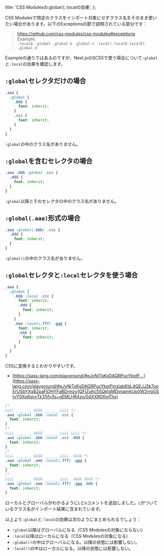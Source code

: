  title: 'CSS Modulesの:globalと:localの効果',
};


CSS Modulesで特定のクラスをインポート対象にせずクラス名をそのまま使いたい場合があります。以下のExceptionsの節で説明されている部分です：

> https://github.com/css-modules/css-modules#exceptions<br/>
> Example:<br/>`.localA :global .global-b .global-c :local(.localD.localE) .global-d`

Exampleの通りではあるのですが、Next.jsのSCSSで使う場合について`:global`と`:local`の効果を確認します。

## `:global`セレクタだけの場合

```scss sample1.module.scss
.aaa {
  :global {
    .bbb {
      font: inherit;
    }
    .ccc {
      font: inherit;
    }
  }
}
```


<ValueFigure
  id="sample1"
  style={sample1}
  caption="sample1.module.scssのインポート結果"
/>

`:global`の中のクラス名がありません。

## `:global`を含むセレクタの場合

```scss sample2.module.scss
.aaa .bbb :global .ccc {
  .ddd {
    font: inherit;
  }
}
```


<ValueFigure
  id="sample2"
  style={sample2}
  caption="sample2.module.scssのインポート結果"
/>

`:global`以降とそのセレクタの中のクラス名がありません。

## `:global(.aaa)`形式の場合

```scss sample3.module.scss
.aaa :global(.bbb) .ccc {
  .ddd {
    font: inherit;
  }
}
```


<ValueFigure
  id="sample3"
  style={sample3}
  caption="sample3.module.scssのインポート結果"
/>

`:global()`の中のクラス名がありません。

## `:global`セレクタと`:local`セレクタを使う場合

```scss sample4.module.scss
.aaa {
  :global {
    .bbb :local .ccc {
      font: inherit;
      .ddd {
        font: inherit;
      }
    }
    .eee :local(.fff) .ggg {
      font: inherit;
      .hhh {
        font: inherit;
      }
    }
  }
}
```


<ValueFigure
  id="sample4"
  style={sample4}
  caption="sample4.module.scssのインポート結果"
/>

CSSに変換するとわかりやすいです。

- [https://sass-lang.com/playground/#eJyNjTsKgDAQRPucYkptF...](https://sass-lang.com/playground/#eJyNjTsKgDAQRPucYkptFmzjabKbL4QEJJ3k7ooErUSbYXg8ZpaFjDHYFaBDrmzy1QFiZuhc5SQkIgMDvpamkUp0W2rrgGStvY0Xp6snyTk31ify3s+gEMLHR4zx/0dXXR0XmThx)

```css sample4.module.scssをCSSに変換した結果
/*
LLLL _______ GGGG ______ LLLL */
.aaa :global .bbb :local .ccc {
  font: inherit;
}
/*
LLLL _______ GGGG ______ LLLL LLLL */
.aaa :global .bbb :local .ccc .ddd {
  font: inherit;
}
/*
LLLL _______ GGGG ______ LLLL  GGGG */
.aaa :global .eee :local(.fff) .ggg {
  font: inherit;
}
/*
LLLL _______ GGGG ______ LLLL  GGGG GGGG */
.aaa :global .eee :local(.fff) .ggg .hhh {
  font: inherit;
}
```

ローカルとグローバルがわかるように`L`と`G`コメントを追加しました。`L`がついているクラス名がインポート結果に含まれています。

以上より`:global`と`:local`の効果は次のようにまとめられるでしょう：

- `:global`以降はグローバルになる（CSS Modulesの対象にならない）
- `:local`以降はローカルになる（CSS Modulesの対象になる）
- `:global()`の中はグローバルになる。以降の状態には影響しない。
- `:local()`の中はローカルになる。以降の状態には影響しない。
